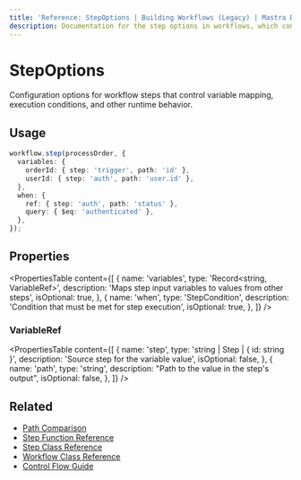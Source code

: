 ```yaml
---
title: 'Reference: StepOptions | Building Workflows (Legacy) | Mastra Docs'
description: Documentation for the step options in workflows, which control variable mapping, execution conditions, and other runtime behavior.
---
```


# StepOptions

Configuration options for workflow steps that control variable mapping, execution conditions, and other runtime behavior.

## Usage

```typescript
workflow.step(processOrder, {
  variables: {
    orderId: { step: 'trigger', path: 'id' },
    userId: { step: 'auth', path: 'user.id' },
  },
  when: {
    ref: { step: 'auth', path: 'status' },
    query: { $eq: 'authenticated' },
  },
});
```

## Properties

<PropertiesTable
  content={[
    {
      name: 'variables',
      type: 'Record<string, VariableRef>',
      description: 'Maps step input variables to values from other steps',
      isOptional: true,
    },
    {
      name: 'when',
      type: 'StepCondition',
      description: 'Condition that must be met for step execution',
      isOptional: true,
    },
  ]}
/>

### VariableRef

<PropertiesTable
  content={[
    {
      name: 'step',
      type: 'string | Step | { id: string }',
      description: 'Source step for the variable value',
      isOptional: false,
    },
    {
      name: 'path',
      type: 'string',
      description: "Path to the value in the step's output",
      isOptional: false,
    },
  ]}
/>

## Related

- [Path Comparison](../../docs/workflows-legacy/control-flow.mdx)
- [Step Function Reference](./step-function.mdx)
- [Step Class Reference](./step-class.mdx)
- [Workflow Class Reference](./workflow.mdx)
- [Control Flow Guide](../../docs/workflows-legacy/control-flow.mdx)
